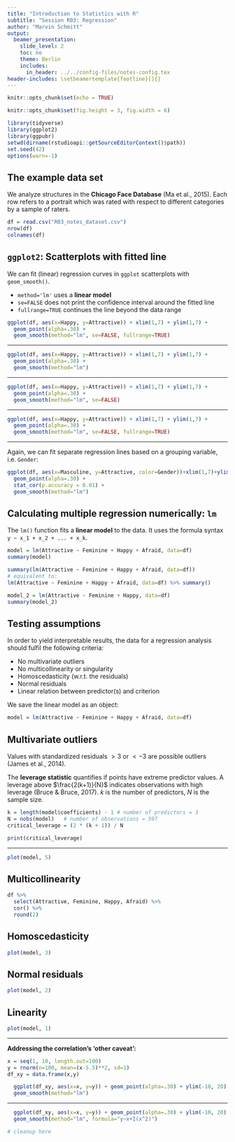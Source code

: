 ```yaml
---
title: "Introduction to Statistics with R"
subtitle: "Session R03: Regression"
author: "Marvin Schmitt"
output:
  beamer_presentation:
    slide_level: 2
    toc: no
    theme: Berlin
    includes:
      in_header: ../../config-files/notes-config.tex
header-includes: \setbeamertemplate{footline}[]{}
---
```





```r
knitr::opts_chunk$set(echo = TRUE)

knitr::opts_chunk$set(fig.height = 3, fig.width = 6)

library(tidyverse)
library(ggplot2)
library(ggpubr)
setwd(dirname(rstudioapi::getSourceEditorContext()$path))
set.seed(42)
options(warn=-1)
```

## The example data set

We analyze structures in the **Chicago Face Database** (Ma et al., 2015). Each row refers to a portrait which was rated with respect to different categories by a sample of raters.

```r
df = read.csv("R03_notes_dataset.csv")
nrow(df)
colnames(df)
```

## `ggplot2`: Scatterplots with fitted line

We can fit (linear) regression curves in `ggplot` scatterplots with `geom_smooth()`.

- `method='lm'` uses a **linear model**
- `se=FALSE` does not print the confidence interval around the fitted line
- `fullrange=TRUE` continues the line beyond the data range

```r
ggplot(df, aes(x=Happy, y=Attractive)) + xlim(1,7) + ylim(1,7) +
  geom_point(alpha=.30) +
  geom_smooth(method="lm", se=FALSE, fullrange=TRUE)
```

***


```r
ggplot(df, aes(x=Happy, y=Attractive)) + xlim(1,7) + ylim(1,7) +
  geom_point(alpha=.30) +
  geom_smooth(method="lm")
```

***

```r
ggplot(df, aes(x=Happy, y=Attractive)) + xlim(1,7) + ylim(1,7) +
  geom_point(alpha=.30) +
  geom_smooth(method="lm", se=FALSE)
```

***

```r
ggplot(df, aes(x=Happy, y=Attractive)) + xlim(1,7) + ylim(1,7) +
  geom_point(alpha=.30) +
  geom_smooth(method="lm", se=FALSE, fullrange=TRUE)
```

***

Again, we can fit separate regression lines based on a grouping variable, i.e. `Gender`:

```r
ggplot(df, aes(x=Masculine, y=Attractive, color=Gender))+xlim(1,7)+ylim(1,7)+
  geom_point(alpha=.30) +
  stat_cor(p.accuracy = 0.01) +
  geom_smooth(method="lm")
```


## Calculating multiple regression numerically: `lm`

The `lm()` function fits a **linear model** to the data. It uses the formula syntax `y ~ x_1 + x_2 + ... + x_k`.

```r
model = lm(Attractive ~ Feminine + Happy + Afraid, data=df)
summary(model)

summary(lm(Attractive ~ Feminine + Happy + Afraid, data=df))
# equivalent to:
lm(Attractive ~ Feminine + Happy + Afraid, data=df) %>% summary()

```

```r
model_2 = lm(Attractive ~ Feminine + Happy, data=df)
summary(model_2)

```



## Testing assumptions 

In order to yield interpretable results, the data for a regression analysis should fulfil the following criteria:

- No multivariate outliers
- No multicollinearity or singularity
- Homoscedasticity (w.r.t. the residuals)
- Normal residuals
- Linear relation between predictor(s) and criterion

We save the linear model as an object:

```r
model = lm(Attractive ~ Feminine + Happy + Afraid, data=df)
```


## Multivariate outliers

Values with standardized residuals $>3$ or $<-3$ are possible outliers (James et al., 2014).

The **leverage statistic** quantifies if points have extreme predictor values. A leverage above $\frac{2(k+1)}{N}$ indicates observations with high leverage (Bruce & Bruce, 2017). $k$ is the number of predictors, $N$ is the sample size.

```r
k = length(model$coefficients) - 1 # number of predictors = 3
N = nobs(model)   # number of observations = 597
critical_leverage = (2 * (k + 1)) / N

print(critical_leverage)
```
***

```r
plot(model, 5)
```

## Multicollinearity

```r
df %>% 
  select(Attractive, Feminine, Happy, Afraid) %>% 
  cor() %>% 
  round(2)
```

## Homoscedasticity

```r
plot(model, 3)
```


## Normal residuals

```r
plot(model, 2)
```

## Linearity

```r
plot(model, 1)
```


***

**Addressing the correlation's 'other caveat':**

```r
x = seq(1, 10, length.out=100)
y = rnorm(n=100, mean=(x-5.5)**2, sd=1)
df_xy = data.frame(x,y)
```

```r
  ggplot(df_xy, aes(x=x, y=y)) + geom_point(alpha=.30) + ylim(-10, 20) + 
  geom_smooth(method="lm")
```

*** 

```r
  ggplot(df_xy, aes(x=x, y=y)) + geom_point(alpha=.30) + ylim(-10, 20) + 
  geom_smooth(method="lm", formula="y~x+I(x^2)")
```

```r
# cleanup here
```
